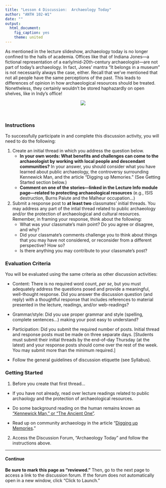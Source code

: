 ```yaml
---
title: "Lesson 4 Discussion:  Archaeology Today"
author: "ANTH 102-W1"
date: ""
output:
  html_document:
    fig_caption: yes
    theme: united
---
```


As mentioned in the lecture slideshow, archaeology today is no longer confined to the halls of academia. Offices like that of Indiana Jones---a fictional representation of a early/mid-20th-century archaeologist---are not part of today's archaeology. In fact, Jones' mantra "It belongs in a museum" is not necessarily always the case, either. Recall that we've mentioned that not all people have the same perceptions of the past. This leads to differences of opinion in how archaeological resources should be treated. Nonetheless, they certainly wouldn't be stored haphazardly on open shelves, like in Indy's office!

<CENTER>
<figure>
  <img src="http://vignette1.wikia.nocookie.net/indianajones/images/8/82/Indys_office.jpg/revision/latest?cb=20110321002330">
</figure>
</CENTER>

<br>

### Instructions
To successfully participate in and complete this discussion activity, you will need to do the following:

1. Create an initial thread in which you address the question below.
    - __In your own words: What benefits and challenges can come to the archaeologist by working with local people and descendant communities?__ In your answer, you should consider what you have learned about public archaeology, the controversy surrounding Kennewick Man, and the article "Digging up Memories." (See Getting Started section below.)
    - __Comment on one of the stories---linked in the Lecture Info module page---related to protecting archaeological resources__ (e.g., ISIS destruction, Burns Paiute and the Malheur occupation...)

2. Submit a response post to __at least two__ classmates' initial threads. You may address any part of the intial thread related to public archaeology and/or the protection of archaeological and cultural resources. Remember, in framing your response, think about the following:
    - What was your classmate's main point? Do you agree or disagree, and why?
    - Did your classmate's comments challenge you to think about things that you may have not considered, or reconsider from a different perspective? How so?
    - Is there anything you may contribute to your classmate's post?


### Evaluation Criteria

You will be evaluated using the same criteria as other discussion activities:

- Content: There is no required word count, _per se_, but you must adequately address the questions posed and provide a meaningful, well-thought response. Did you answer the discussion question (and reply) with a thoughtful response that includes references to material presented in the lecture, readings, and/or web-readings?

- Grammar/style: Did you use proper grammar and style (spelling, complete sentences...) making your post easy to understand?

- Participation: Did you submit the required number of posts. Initial thread and response posts must be made on three separate days. [Students must submit their initial threads by the end-of-day Thursday (at the latest) and your response posts should come over the rest of the week. You may submit more than the minimum required.]

- Follow the general guidelines of discussion etiquette (see Syllabus).


### Getting Started

1. Before you create that first thread...

  - If you have not already, read over lecture readings related to public archaology and the protection of archaeological resources.

  - Do some background reading on the human remains known as <a href="http://www.burkemuseum.org/kennewickman/" target="_blank">"Kennewick Man," or "The Ancient One"</a>.
  
  - Read up on community archaeology in the article "<a href="https://drive.google.com/file/d/0B5zZGW2utJN0YXNBQ014RVFrY0U/view" target="_blank">Digging up Memories</a>."

2. Access the Discussion Forum, "Archaeology Today" and follow the instructions above.


-----

#### Continue
__Be sure to mark this page as "reviewed."__ Then, go to the next page to access a link to the discussion forum. If the forum does not automatically open in a new window, click "Click to Launch."